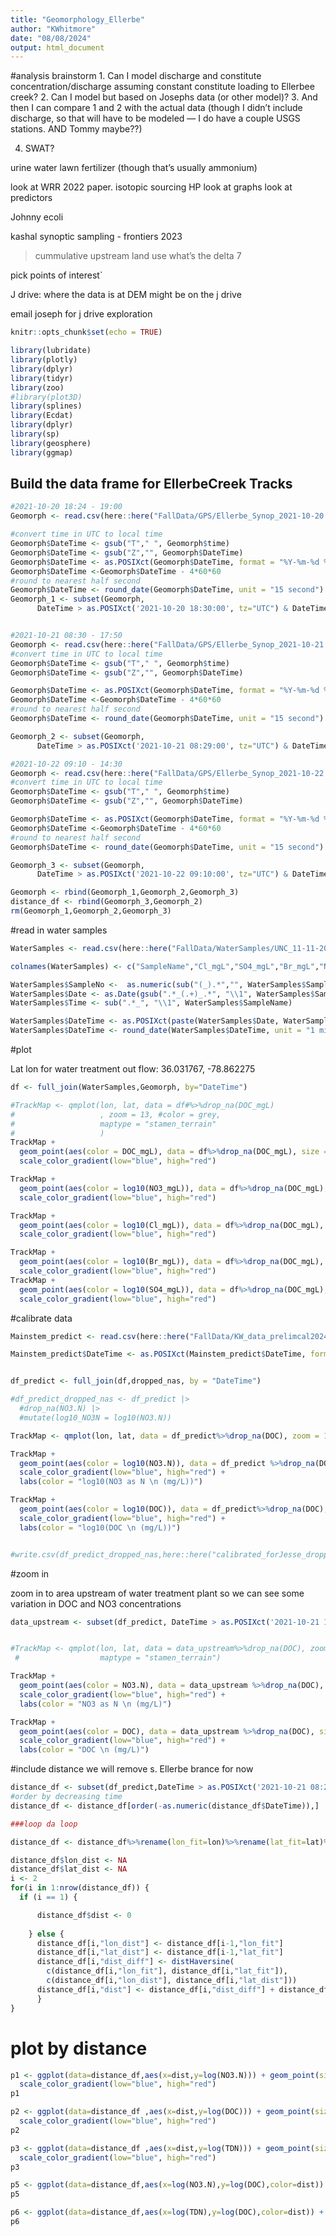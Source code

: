 ```yaml
---
title: "Geomorphology_Ellerbe"
author: "KWhitmore"
date: "08/08/2024"
output: html_document
---
```


#analysis brainstorm
1. Can I model discharge and constitute concentration/discharge assuming constant constitute loading to Ellerbee creek?
2. Can I model but based on Josephs data (or other model)?
3. And then I can compare 1 and 2 with the actual data (though I didn't include discharge, so that will have to be modeled --- I do have a couple USGS stations. AND Tommy maybe??)


4. SWAT?



urine water
lawn fertilizer (though that's usually ammonium)

look at WRR 2022 paper. isotopic sourcing
HP 
look at graphs look at predictors

Johnny ecoli

kashal synoptic sampling  - frontiers 2023

 > cummulative upstream land use
 > what's the delta 7
 
pick points of interest`    


J drive: where the data is at
DEM might be on the j drive


email joseph for j drive exploration

```r
knitr::opts_chunk$set(echo = TRUE)

library(lubridate)
library(plotly)
library(dplyr)
library(tidyr)
library(zoo)
#library(plot3D)
library(splines)
library(Ecdat)
library(dplyr)
library(sp)
library(geosphere)
library(ggmap)

```

## Build the  data frame for EllerbeCreek Tracks


```r

#2021-10-20 18:24 - 19:00
Geomorph <- read.csv(here::here("FallData/GPS/Ellerbe_Synop_2021-10-20.csv"), skip = 42)[,3:6]

#convert time in UTC to local time
Geomorph$DateTime <- gsub("T"," ", Geomorph$time)
Geomorph$DateTime <- gsub("Z","", Geomorph$DateTime)
Geomorph$DateTime <- as.POSIXct(Geomorph$DateTime, format = "%Y-%m-%d %H:%M:%S", tz = "UTC" )
Geomorph$DateTime <-Geomorph$DateTime - 4*60*60 
#round to nearest half second
Geomorph$DateTime <- round_date(Geomorph$DateTime, unit = "15 second")
Geomorph_1 <- subset(Geomorph,
      DateTime > as.POSIXct('2021-10-20 18:30:00', tz="UTC") & DateTime < as.POSIXct('2021-10-20 19:00:00', tz="UTC"))


#2021-10-21 08:30 - 17:50
Geomorph <- read.csv(here::here("FallData/GPS/Ellerbe_Synop_2021-10-21.csv"), skip = 42)[,3:6]
#convert time in UTC to local time
Geomorph$DateTime <- gsub("T"," ", Geomorph$time)
Geomorph$DateTime <- gsub("Z","", Geomorph$DateTime)

Geomorph$DateTime <- as.POSIXct(Geomorph$DateTime, format = "%Y-%m-%d %H:%M:%S", tz = "UTC" )
Geomorph$DateTime <-Geomorph$DateTime - 4*60*60 
#round to nearest half second
Geomorph$DateTime <- round_date(Geomorph$DateTime, unit = "15 second")

Geomorph_2 <- subset(Geomorph,
      DateTime > as.POSIXct('2021-10-21 08:29:00', tz="UTC") & DateTime < as.POSIXct('2021-10-21 17:50:00', tz="UTC"))

#2021-10-22 09:10 - 14:30
Geomorph <- read.csv(here::here("FallData/GPS/Ellerbe_Synop_2021-10-22.csv"), skip = 42)[,3:6]
#convert time in UTC to local time
Geomorph$DateTime <- gsub("T"," ", Geomorph$time)
Geomorph$DateTime <- gsub("Z","", Geomorph$DateTime)

Geomorph$DateTime <- as.POSIXct(Geomorph$DateTime, format = "%Y-%m-%d %H:%M:%S", tz = "UTC" )
Geomorph$DateTime <-Geomorph$DateTime - 4*60*60 
#round to nearest half second
Geomorph$DateTime <- round_date(Geomorph$DateTime, unit = "15 second")

Geomorph_3 <- subset(Geomorph,
      DateTime > as.POSIXct('2021-10-22 09:10:00', tz="UTC") & DateTime < as.POSIXct('2021-10-22 14:30:00', tz="UTC"))

Geomorph <- rbind(Geomorph_1,Geomorph_2,Geomorph_3)
distance_df <- rbind(Geomorph_3,Geomorph_2)
rm(Geomorph_1,Geomorph_2,Geomorph_3)
```

#read in water samples

```r
WaterSamples <- read.csv(here::here("FallData/WaterSamples/UNC_11-11-2021.csv"))

colnames(WaterSamples) <- c("SampleName","Cl_mgL","SO4_mgL","Br_mgL","NO3_mgL", "DOC_mgL","TDN_mgL")

WaterSamples$SampleNo <-  as.numeric(sub("(_).*","", WaterSamples$SampleName))
WaterSamples$Date <- as.Date(gsub(".*_(.+)_.*", "\\1", WaterSamples$SampleName), format = "%m-%d-%y")
WaterSamples$Time <- sub(".*_", "\\1", WaterSamples$SampleName)

WaterSamples$DateTime <- as.POSIXct(paste(WaterSamples$Date, WaterSamples$Time), format="%Y-%m-%d %H:%M", tz="UTC")
WaterSamples$DateTime <- round_date(WaterSamples$DateTime, unit = "1 minute")

```

#plot 

Lat lon for water treatment out flow:
36.031767, -78.862275


```r
df <- full_join(WaterSamples,Geomorph, by="DateTime") 

#TrackMap <- qmplot(lon, lat, data = df#%>%drop_na(DOC_mgL)
#                   , zoom = 13, #color = grey,
#                   maptype = "stamen_terrain"
#                   ) 
TrackMap +
  geom_point(aes(color = DOC_mgL), data = df%>%drop_na(DOC_mgL), size = 3) +
  scale_color_gradient(low="blue", high="red")

TrackMap +
  geom_point(aes(color = log10(NO3_mgL)), data = df%>%drop_na(DOC_mgL), size = 3) +
  scale_color_gradient(low="blue", high="red") 

TrackMap +
  geom_point(aes(color = log10(Cl_mgL)), data = df%>%drop_na(DOC_mgL), size = 3) +
  scale_color_gradient(low="blue", high="red") 

TrackMap +
  geom_point(aes(color = log10(Br_mgL)), data = df%>%drop_na(DOC_mgL), size = 3) +
  scale_color_gradient(low="blue", high="red") 
TrackMap +
  geom_point(aes(color = log10(SO4_mgL)), data = df%>%drop_na(DOC_mgL), size = 3) +
  scale_color_gradient(low="blue", high="red") 


```

#calibrate data

```r

Mainstem_predict <- read.csv(here::here("FallData/KW_data_prelimcal2024-06-18.csv"))%>%rename(DateTime = TIMESTAMP)

Mainstem_predict$DateTime <- as.POSIXct(Mainstem_predict$DateTime, format = "%Y-%m-%d %H:%M:%S", tz = "UTC" )


df_predict <- full_join(df,dropped_nas, by = "DateTime")

#df_predict_dropped_nas <- df_predict |>
  #drop_na(NO3.N) |>
  #mutate(log10_NO3N = log10(NO3.N))

TrackMap <- qmplot(lon, lat, data = df_predict%>%drop_na(DOC), zoom = 13, maptype = "stamen_terrain") 

TrackMap +
  geom_point(aes(color = log10(NO3.N)), data = df_predict %>%drop_na(DOC), size = 2) +
  scale_color_gradient(low="blue", high="red") +
  labs(color = "log10(NO3 as N \n (mg/L))") 

TrackMap +
  geom_point(aes(color = log10(DOC)), data = df_predict%>%drop_na(DOC), size = 2) +
  scale_color_gradient(low="blue", high="red") +
  labs(color = "log10(DOC \n (mg/L))") 


#write.csv(df_predict_dropped_nas,here::here("calibrated_forJesse_dropped_nas2.csv"))
```
#zoom in

zoom in to area upstream of water treatment plant so we can see some variation in DOC and NO3 concentrations

```r

data_upstream <- subset(df_predict, DateTime > as.POSIXct('2021-10-21 13:45:00', tz="UTC"))


#TrackMap <- qmplot(lon, lat, data = data_upstream%>%drop_na(DOC), zoom = 13, 
 #                  maptype = "stamen_terrain") 

TrackMap +
  geom_point(aes(color = NO3.N), data = data_upstream %>%drop_na(DOC), size = 2) +
  scale_color_gradient(low="blue", high="red") +
  labs(color = "NO3 as N \n (mg/L)") 

TrackMap +
  geom_point(aes(color = DOC), data = data_upstream %>%drop_na(DOC), size = 2) +
  scale_color_gradient(low="blue", high="red") +
  labs(color = "DOC \n (mg/L)") 

```

#include distance
we will remove s. Ellerbe brance for now

```r

distance_df <- subset(df_predict,DateTime > as.POSIXct('2021-10-21 08:29:00', tz="UTC"))
#order by decreasing time
distance_df <- distance_df[order(-as.numeric(distance_df$DateTime)),]

###loop da loop

distance_df <- distance_df%>%rename(lon_fit=lon)%>%rename(lat_fit=lat)%>%drop_na(lat_fit)

distance_df$lon_dist <- NA
distance_df$lat_dist <- NA
i <- 2
for(i in 1:nrow(distance_df)) {
  if (i == 1) {

      distance_df$dist <- 0
      
    } else {
      distance_df[i,"lon_dist"] <- distance_df[i-1,"lon_fit"]
      distance_df[i,"lat_dist"] <- distance_df[i-1,"lat_fit"]
      distance_df[i,"dist_diff"] <- distHaversine(
        c(distance_df[i,"lon_fit"], distance_df[i,"lat_fit"]), 
        c(distance_df[i,"lon_dist"], distance_df[i,"lat_dist"]))
      distance_df[i,"dist"] <- distance_df[i,"dist_diff"] + distance_df[i-1,"dist"]
      }
}

```

# plot by distance

```r

p1 <- ggplot(data=distance_df,aes(x=dist,y=log(NO3.N))) + geom_point(size=1)+
  scale_color_gradient(low="blue", high="red")
p1

p2 <- ggplot(data=distance_df ,aes(x=dist,y=log(DOC))) + geom_point(size=1)+
  scale_color_gradient(low="blue", high="red")
p2

p3 <- ggplot(data=distance_df ,aes(x=dist,y=log(TDN))) + geom_point(size=1)+
  scale_color_gradient(low="blue", high="red")
p3

p5 <- ggplot(data=distance_df,aes(x=log(NO3.N),y=log(DOC),color=dist)) + geom_point(size=1)
p5

p6 <- ggplot(data=distance_df,aes(x=log(TDN),y=log(DOC),color=dist)) + geom_point(size=1)
p6
```
